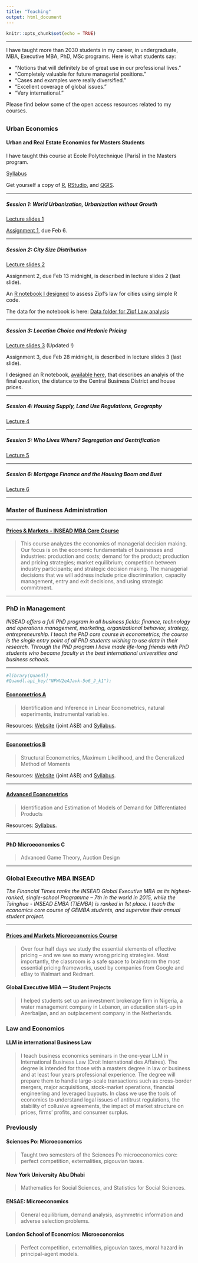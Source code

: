 ```yaml
---
title: "Teaching"
output: html_document
---
```


```r
knitr::opts_chunk$set(echo = TRUE)
```

___


I have taught more than 2030 students in my career, in undergraduate, MBA, Executive MBA, PhD, MSc programs. Here is what students say:

* "Notions that will definitely be of great use in our professional lives."
* "Completely valuable for future managerial positions."
* "Cases and examples were really diversified."
* "Excellent coverage of global issues."
* "Very international."

Please find below some of the open access resources related to my courses.

## {.tabset}


### Urban Economics


#### Urban and Real Estate Economics for Masters Students

I have taught this course at Ecole Polytechnique (Paris) in the Masters program.

[Syllabus](https://www.dropbox.com/s/8zwblzrtgjuesvn/Master%20in%20Economics%20-%20Syllabus.pdf?dl=0)

Get yourself a copy of [R](https://www.r-project.org/), [RStudio](https://www.rstudio.com/), and [QGIS](http://www.qgis.org/en/site/).

___

##### Session 1: World Urbanization, Urbanization without Growth

[Lecture slides 1](https://www.dropbox.com/s/stzfcqqgs9td11o/session-1-handout.pdf?dl=0)

[Assignment 1](https://www.dropbox.com/s/cgaxidiye38jvsl/assignment1.pdf?dl=0), due Feb 6.

___

##### Session 2: City Size Distribution

[Lecture slides 2](https://www.dropbox.com/s/0nhfngd933o8j9s/session-2-handout.pdf?dl=0)

Assignment 2, due Feb 13 midnight, is described in lecture slides 2 (last slide).

An [R notebook I designed](http://rpubs.com/aouazad/zipfslaw) to assess Zipf's law for cities using simple R code.

The data for the notebook is here: [Data folder for Zipf Law analysis](http://ouazad.com/urbanecondata/session2_zipf/)

___

##### Session 3: Location Choice and Hedonic Pricing

[Lecture slides 3](https://www.dropbox.com/s/htbuybg24f1wo9s/session3.pdf?dl=0) (Updated !)

Assignment 3, due Feb 28 midnight, is described in lecture slides 3 (last slide).

I designed an R notebook, [available here](http://www.ouazad.com/urbanecondata/assignment3_monocentric/New_York_nb.html), that describes an analyis of the final question, the distance to the Central Business District and house prices.

___

##### Session 4: Housing Supply, Land Use Regulations, Geography

[Lecture 4](https://www.dropbox.com/s/6bjvr6om8zr6f44/session4-housingsupply.pptx?dl=0)

___

##### Session 5: Who Lives Where? Segregation and Gentrification

[Lecture 5](https://www.dropbox.com/s/7x2uslph86q3kkh/Session5.pdf?dl=0)

___

##### Session 6: Mortgage Finance and the Housing Boom and Bust

[Lecture 6](https://www.dropbox.com/s/ylva3s9udr2kly3/Session6.pptx?dl=0)

___

### Master of Business Administration

___

#### [Prices & Markets - INSEAD MBA Core Course](http://www.ouazad.com/Courses/MBA-PM)

> This course analyzes the economics of managerial decision making. Our focus is on the economic fundamentals of businesses and industries: production and costs; demand for the product; production and pricing strategies; market equilibrium; competition between industry participants; and strategic decision making. The managerial decisions that we will address include price discrimination, capacity management, entry and exit decisions, and using strategic commitment.


___

### PhD in Management

_INSEAD offers a full PhD program in all business fields: finance, technology and operations management, marketing, organizational behavior, strategy, entrepreneurship. I teach the PhD core course in econometrics; the course is the single entry point of all PhD students wishing to use data in their research. Through the PhD program I have made life-long friends with PhD students who became faculty in the best international universities and business schools._

___


```r
#library(Quandl)
#Quandl.api_key("NFWV2eAJavk-5o6_J_k1");
```

#### [Econometrics A](http://www.ouazad.com/PhD-Econometrics/)

> Identification and Inference in Linear Econometrics, natural experiments, instrumental variables.

Resources: [Website](http://www.ouazad.com/PhD-Econometrics/) (joint A&B) and [Syllabus](https://www.dropbox.com/s/k2wr2egx47pbrry/PhD_Econometrics_A_syllabus.pdf?dl=1).

___

#### [Econometrics B](http://www.ouazad.com/PhD-Econometrics/)

> Structural Econometrics, Maximum Likelihood, and the Generalized Method of Moments

Resources: [Website](http://www.ouazad.com/PhD-Econometrics/) (joint A&B) and [Syllabus](https://www.dropbox.com/s/rniiv0zo9kjfw6v/PhD_Econometrics_B_syllabus.pdf?dl=1).

___

#### [Advanced Econometrics](http://www.ouazad.com/PhD-Econometrics/)

> Identification and Estimation of Models of Demand for Differentiated Products

Resources: [Syllabus](https://www.dropbox.com/s/m3e64zwo61gi9vk/PhD_Microeconometrics_syllabus.pdf?dl=1).

___

#### PhD Microeconomics C

> Advanced Game Theory, Auction Design

___

### Global Executive MBA INSEAD

_The Financial Times ranks the INSEAD Global Executive MBA as its highest-ranked, single-school Programme – 7th in the world in 2015, while the Tsinghua - INSEAD EMBA (TIEMBA) is ranked in 1st place. I teach the economics core course of GEMBA students, and supervise their annual student project._

___

#### [Prices and Markets Microeconomics Course](http://www.ouazad.com/GEMBA/)

> Over four half days we study the essential elements of effective pricing -- and we see so many wrong pricing strategies. Most importantly, the classroom is a safe space to brainstorm the most essential pricing frameworks, used by companies from Google and eBay to Walmart and Redmart.

#### Global Executive MBA — Student Projects

> I helped students set up an investment brokerage firm in Nigeria, a water management company in Lebanon, an education start-up in Azerbaijan, and an outplacement company in the Netherlands.

### Law and Economics

#### LLM in international Business Law

> I teach business economics seminars in the one-year LLM in International Business Law (Droit International des Affaires). The degree is intended for those with a masters degree in law or business and at least four years professional experience. The degree will prepare them to handle large-scale transactions such as cross-border mergers, major acquisitions, stock-market operations, financial engineering and leveraged buyouts. In class we use the tools of economics to understand legal issues of antitrust regulations, the stability of collusive agreements, the impact of market structure on prices, firms' profits, and consumer surplus.

### Previously

#### Sciences Po: Microeconomics

> Taught two semesters of the Sciences Po microeconomics core: perfect competition, externalities, pigouvian taxes.

#### New York University Abu Dhabi

> Mathematics for Social Sciences, and Statistics for Social Sciences.

#### ENSAE: Microeconomics

> General equilibrium, demand analysis, asymmetric information and adverse selection problems.

#### London School of Economics: Microeconomics

> Perfect competition, externalities, pigouvian taxes, moral hazard in principal-agent models.
